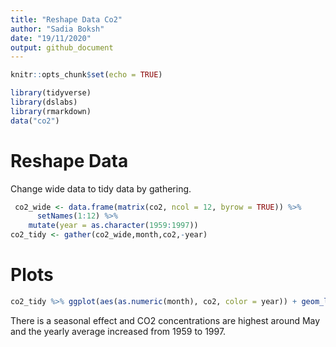 ```yaml
---
title: "Reshape Data Co2"
author: "Sadia Boksh"
date: "19/11/2020"
output: github_document
---
```


```r
knitr::opts_chunk$set(echo = TRUE)
```
```r
library(tidyverse)
library(dslabs)
library(rmarkdown)
data("co2")
```
# Reshape Data

Change wide data to tidy data by gathering.
```r
 co2_wide <- data.frame(matrix(co2, ncol = 12, byrow = TRUE)) %>% 
      setNames(1:12) %>%
    mutate(year = as.character(1959:1997))
co2_tidy <- gather(co2_wide,month,co2,-year)
```
# Plots
```r
co2_tidy %>% ggplot(aes(as.numeric(month), co2, color = year)) + geom_line()
```

There is a seasonal effect and CO2 concentrations are highest around May and the yearly average increased from 1959 to 1997.

